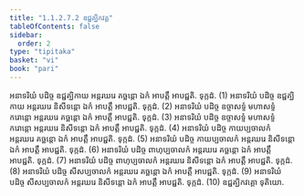 ```yaml
---
title: "1.1.2.7.2 ឧជ្ជគ្ឃិកវគ្គ"
tableOfContents: false
sidebar:
  order: 2
type: "tipitaka"
basket: "vi"
book: "pari"
---
```



<DynamicBreadcrumb />

<Division number="176" book="pari">

<Paragraph number="502" book="pari">
អនាទរិយំ បដិច្ច ឧជ្ជគ្ឃិកាយ អន្តរឃរេ គច្ឆន្តោ ឯកំ អាបត្តឹ អាបជ្ជតិ. ទុក្កដំ. (1)
</Paragraph>

<Paragraph number="503" book="pari">
អនាទរិយំ បដិច្ច ឧជ្ជគ្ឃិកាយ អន្តរឃរេ និសីទន្តោ ឯកំ អាបត្តឹ អាបជ្ជតិ. ទុក្កដំ. (2)
</Paragraph>

<Paragraph number="504" book="pari">
អនាទរិយំ បដិច្ច ឧច្ចាសទ្ទំ មហាសទ្ទំ ករោន្តោ អន្តរឃរេ គច្ឆន្តោ ឯកំ អាបត្តឹ អាបជ្ជតិ. ទុក្កដំ. (3)
</Paragraph>

<Paragraph number="505" book="pari">
អនាទរិយំ បដិច្ច ឧច្ចាសទ្ទំ មហាសទ្ទំ ករោន្តោ អន្តរឃរេ និសីទន្តោ ឯកំ អាបត្តឹ អាបជ្ជតិ. ទុក្កដំ. (4)
</Paragraph>

<Paragraph number="506" book="pari">
អនាទរិយំ បដិច្ច កាយប្បចាលកំ អន្តរឃរេ គច្ឆន្តោ ឯកំ អាបត្តឹ អាបជ្ជតិ. ទុក្កដំ. (5)
</Paragraph>

<Paragraph number="507" book="pari">
អនាទរិយំ បដិច្ច កាយប្បចាលកំ អន្តរឃរេ និសីទន្តោ ឯកំ អាបត្តឹ អាបជ្ជតិ. ទុក្កដំ. (6)
</Paragraph>

<Paragraph number="508" book="pari">
អនាទរិយំ បដិច្ច ពាហុប្បចាលកំ អន្តរឃរេ គច្ឆន្តោ ឯកំ អាបត្តឹ អាបជ្ជតិ. ទុក្កដំ. (7)
</Paragraph>

<Paragraph number="509" book="pari">
អនាទរិយំ បដិច្ច ពាហុប្បចាលកំ អន្តរឃរេ និសីទន្តោ ឯកំ អាបត្តឹ អាបជ្ជតិ. ទុក្កដំ. (8)
</Paragraph>

<Paragraph number="510" book="pari">
អនាទរិយំ បដិច្ច សីសប្បចាលកំ អន្តរឃរេ គច្ឆន្តោ ឯកំ អាបត្តឹ អាបជ្ជតិ. ទុក្កដំ. (9)
</Paragraph>

<Paragraph number="511" book="pari">
អនាទរិយំ បដិច្ច សីសប្បចាលកំ អន្តរឃរេ និសីទន្តោ ឯកំ អាបត្តឹ អាបជ្ជតិ. ទុក្កដំ. (10)

</Paragraph>
</Division>

<Paragraph number="512" type="center" book="pari">
ឧជ្ជគ្ឃិកវគ្គោ ទុតិយោ.
</Paragraph>